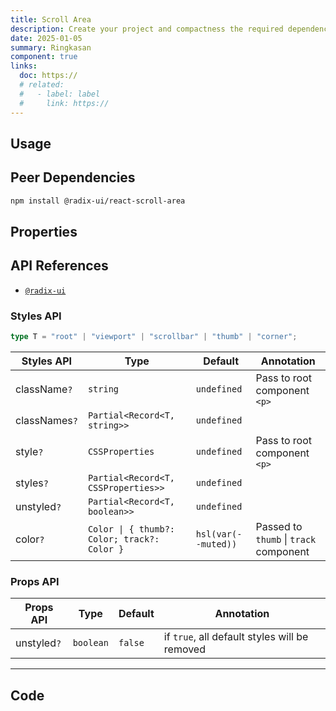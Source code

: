 ```yaml
---
title: Scroll Area
description: Create your project and compactness the required dependencies.
date: 2025-01-05
summary: Ringkasan
component: true
links:
  doc: https://
  # related:
  #   - label: label
  #     link: https://
---
```


## Usage

<ScrollAreaDemosUsage />

## Peer Dependencies

```bash
npm install @radix-ui/react-scroll-area
```

## Properties

<ScrollAreaDemosConfigurator />

## API References

- [`@radix-ui`](https://www.radix-ui.com/primitives/docs/components/scroll-area)

### Styles API

```ts
type T = "root" | "viewport" | "scrollbar" | "thumb" | "corner";
```

| Styles API    | Type                                        | Default             | Annotation                             |
| ------------- | ------------------------------------------- | ------------------- | -------------------------------------- |
| className`?`  | `string`                                    | `undefined`         | Pass to root component `<p>`           |
| classNames`?` | `Partial<Record<T, string>>`                | `undefined`         |                                        |
| style`?`      | `CSSProperties`                             | `undefined`         | Pass to root component `<p>`           |
| styles`?`     | `Partial<Record<T, CSSProperties>>`         | `undefined`         |                                        |
| unstyled`?`   | `Partial<Record<T, boolean>>`               | `undefined`         |                                        |
| color`?`      | `Color \| { thumb?: Color; track?: Color }` | `hsl(var(--muted))` | Passed to `thumb` \| `track` component |

### Props API

| Props API   | Type      | Default | Annotation                                    |
| ----------- | --------- | ------- | --------------------------------------------- |
| unstyled`?` | `boolean` | `false` | if `true`, all default styles will be removed |

---

## Code
